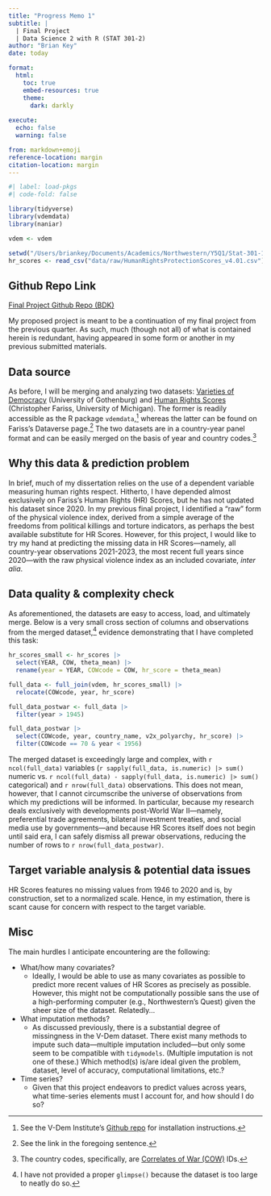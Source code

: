 ```yaml
---
title: "Progress Memo 1"
subtitle: |
  | Final Project 
  | Data Science 2 with R (STAT 301-2)
author: "Brian Key"
date: today

format:
  html:
    toc: true
    embed-resources: true
    theme:
      dark: darkly
    
execute:
  echo: false
  warning: false

from: markdown+emoji 
reference-location: margin
citation-location: margin
---
```


```r
#| label: load-pkgs
#| code-fold: false

library(tidyverse)
library(vdemdata)
library(naniar)

vdem <- vdem

setwd("/Users/briankey/Documents/Academics/Northwestern/Y5Q1/Stat-301-1/Final Project/final-project-1-bkey15")
hr_scores <- read_csv("data/raw/HumanRightsProtectionScores_v4.01.csv")
```

::: {.callout-tip icon=false}

## Github Repo Link

[Final Project Github Repo (BDK)](https://github.com/stat301-2-2024-winter/final-project-2-bkey15)

:::

::: {.callout-warning}

My proposed project is meant to be a continuation of my final project from the previous quarter. As such, much (though not all) of what is contained herein is redundant, having appeared in some form or another in my previous submitted materials.

:::

## Data source

As before, I will be merging and analyzing two datasets: [Varieties of Democracy](https://v-dem.net/) (University of Gothenburg) and [Human Rights Scores](https://dataverse.harvard.edu/dataverse/HumanRightsScores) (Christopher Fariss, University of Michigan). The former is readily accessible as the R package `vdemdata`,^[See the V-Dem Institute's [Github repo](https://github.com/vdeminstitute/vdemdata) for installation instructions.] whereas the latter can be found on Fariss's Dataverse page.^[See the link in the foregoing sentence.] The two datasets are in a country-year panel format and can be easily merged on the basis of year and country codes.^[The country codes, specifically, are [Correlates of War (COW)](https://correlatesofwar.org/) IDs.]

## Why this data & prediction problem

In brief, much of my dissertation relies on the use of a dependent variable measuring human rights respect. Hitherto, I have depended almost exclusively on Fariss's Human Rights (HR) Scores, but he has not updated his dataset since 2020. In my previous final project, I identified a "raw" form of the physical violence index, derived from a simple average of the freedoms from political killings and torture indicators, as perhaps the best available substitute for HR Scores. However, for this project, I would like to try my hand at predicting the missing data in HR Scores---namely, all country-year observations 2021-2023, the most recent full years since 2020---with the raw physical violence index as an included covariate, *inter alia*.

## Data quality & complexity check

As aforementioned, the datasets are easy to access, load, and ultimately merge. Below is a very small cross section of columns and observations from the merged dataset,^[I have not provided a proper `glimpse()` because the dataset is too large to neatly do so.] evidence demonstrating that I have completed this task:

```r
hr_scores_small <- hr_scores |> 
  select(YEAR, COW, theta_mean) |> 
  rename(year = YEAR, COWcode = COW, hr_score = theta_mean)

full_data <- full_join(vdem, hr_scores_small) |> 
  relocate(COWcode, year, hr_score)

full_data_postwar <- full_data |> 
  filter(year > 1945)

full_data_postwar |> 
  select(COWcode, year, country_name, v2x_polyarchy, hr_score) |> 
  filter(COWcode == 70 & year < 1956)
```

The merged dataset is exceedingly large and complex, with `r ncol(full_data)` variables (`r sapply(full_data, is.numeric) |> sum()` numeric vs. `r ncol(full_data) - sapply(full_data, is.numeric) |> sum()` categorical) and `r nrow(full_data)` observations. This does not mean, however, that I cannot circumscribe the universe of observations from which my predictions will be informed. In particular, because my research deals exclusively with developments post-World War II---namely, preferential trade agreements, bilateral investment treaties, and social media use by governments---and because HR Scores itself does not begin until said era, I can safely dismiss all prewar observations, reducing the number of rows to `r nrow(full_data_postwar)`.

## Target variable analysis & potential data issues

HR Scores features no missing values from 1946 to 2020 and is, by construction, set to a normalized scale. Hence, in my estimation, there is scant cause for concern with respect to the target variable.

## Misc

The main hurdles I anticipate encountering are the following:

- What/how many covariates?
  - Ideally, I would be able to use as many covariates as possible to predict more recent values of HR Scores as precisely as possible. However, this might not be computationally possible sans the use of a high-performing computer (e.g., Northwestern's Quest) given the sheer size of the dataset. Relatedly...
- What imputation methods?
  - As discussed previously, there is a substantial degree of missingness in the V-Dem dataset. There exist many methods to impute such data---multiple imputation included---but only some seem to be compatible with `tidymodels`. (Multiple imputation is not one of these.) Which method(s) is/are ideal given the problem, dataset, level of accuracy, computational limitations, etc.?
- Time series?
  - Given that this project endeavors to predict values across years, what time-series elements must I account for, and how should I do so?